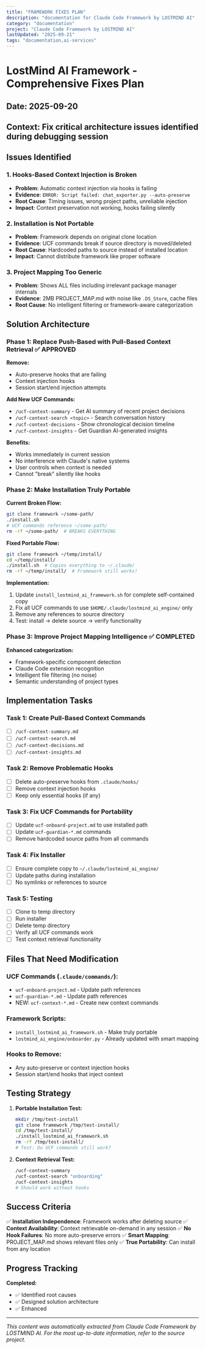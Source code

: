 ```yaml
---
title: "FRAMEWORK FIXES PLAN"
description: "documentation for Claude Code Framework by LOSTMIND AI"
category: "documentation"
project: "Claude Code Framework by LOSTMIND AI"
lastUpdated: "2025-09-21"
tags: "documentation,ai-services"
---
```


# LostMind AI Framework - Comprehensive Fixes Plan

## Date: 2025-09-20
## Context: Fix critical architecture issues identified during debugging session

## Issues Identified

### 1. Hooks-Based Context Injection is Broken
- **Problem**: Automatic context injection via hooks is failing
- **Evidence**: `ERROR: Script failed: chat_exporter.py --auto-preserve`
- **Root Cause**: Timing issues, wrong project paths, unreliable injection
- **Impact**: Context preservation not working, hooks failing silently

### 2. Installation is Not Portable
- **Problem**: Framework depends on original clone location
- **Evidence**: UCF commands break if source directory is moved/deleted
- **Root Cause**: Hardcoded paths to source instead of installed location
- **Impact**: Cannot distribute framework like proper software

### 3. Project Mapping Too Generic
- **Problem**: Shows ALL files including irrelevant package manager internals
- **Evidence**: 2MB PROJECT_MAP.md with noise like `.DS_Store`, cache files
- **Root Cause**: No intelligent filtering or framework-aware categorization

## Solution Architecture

### Phase 1: Replace Push-Based with Pull-Based Context Retrieval ✅ APPROVED

**Remove:**
- Auto-preserve hooks that are failing
- Context injection hooks
- Session start/end injection attempts

**Add New UCF Commands:**
- `/ucf-context-summary` - Get AI summary of recent project decisions
- `/ucf-context-search <topic>` - Search conversation history
- `/ucf-context-decisions` - Show chronological decision timeline
- `/ucf-context-insights` - Get Guardian AI-generated insights

**Benefits:**
- Works immediately in current session
- No interference with Claude's native systems
- User controls when context is needed
- Cannot "break" silently like hooks

### Phase 2: Make Installation Truly Portable

**Current Broken Flow:**
```bash
git clone framework ~/some-path/
./install.sh
# UCF commands reference ~/some-path/
rm -rf ~/some-path/  # BREAKS EVERYTHING
```

**Fixed Portable Flow:**
```bash
git clone framework ~/temp/install/
cd ~/temp/install/
./install.sh  # Copies everything to ~/.claude/
rm -rf ~/temp/install/  # Framework still works!
```

**Implementation:**
1. Update `install_lostmind_ai_framework.sh` for complete self-contained copy
2. Fix all UCF commands to use `$HOME/.claude/lostmind_ai_engine/` only
3. Remove any references to source directory
4. Test: install → delete source → verify functionality

### Phase 3: Improve Project Mapping Intelligence ✅ COMPLETED

**Enhanced categorization:**
- Framework-specific component detection
- Claude Code extension recognition
- Intelligent file filtering (no noise)
- Semantic understanding of project types

## Implementation Tasks

### Task 1: Create Pull-Based Context Commands
- [ ] `/ucf-context-summary.md`
- [ ] `/ucf-context-search.md`
- [ ] `/ucf-context-decisions.md`
- [ ] `/ucf-context-insights.md`

### Task 2: Remove Problematic Hooks
- [ ] Delete auto-preserve hooks from `.claude/hooks/`
- [ ] Remove context injection hooks
- [ ] Keep only essential hooks (if any)

### Task 3: Fix UCF Commands for Portability
- [ ] Update `ucf-onboard-project.md` to use installed path
- [ ] Update `ucf-guardian-*.md` commands
- [ ] Remove hardcoded source paths from all commands

### Task 4: Fix Installer
- [ ] Ensure complete copy to `~/.claude/lostmind_ai_engine/`
- [ ] Update paths during installation
- [ ] No symlinks or references to source

### Task 5: Testing
- [ ] Clone to temp directory
- [ ] Run installer
- [ ] Delete temp directory
- [ ] Verify all UCF commands work
- [ ] Test context retrieval functionality

## Files That Need Modification

### UCF Commands (`.claude/commands/`):
- `ucf-onboard-project.md` - Update path references
- `ucf-guardian-*.md` - Update path references
- NEW: `ucf-context-*.md` - Create new context commands

### Framework Scripts:
- `install_lostmind_ai_framework.sh` - Make truly portable
- `lostmind_ai_engine/onboarder.py` - Already updated with smart mapping

### Hooks to Remove:
- Any auto-preserve or context injection hooks
- Session start/end hooks that inject context

## Testing Strategy

1. **Portable Installation Test:**
   ```bash
   mkdir /tmp/test-install
   git clone framework /tmp/test-install/
   cd /tmp/test-install/
   ./install_lostmind_ai_framework.sh
   rm -rf /tmp/test-install/
   # Test: Do UCF commands still work?
   ```

2. **Context Retrieval Test:**
   ```bash
   /ucf-context-summary
   /ucf-context-search "onboarding"
   /ucf-context-insights
   # Should work without hooks
   ```

## Success Criteria

✅ **Installation Independence**: Framework works after deleting source
✅ **Context Availability**: Context retrievable on-demand in any session
✅ **No Hook Failures**: No more auto-preserve errors
✅ **Smart Mapping**: PROJECT_MAP.md shows relevant files only
✅ **True Portability**: Can install from any location

## Progress Tracking

**Completed:**
- ✅ Identified root causes
- ✅ Designed solution architecture
- ✅ Enhanced

---
*This content was automatically extracted from Claude Code Framework by LOSTMIND AI. For the most up-to-date information, refer to the source project.*
